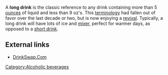 A '''long drink''' is the classic reference to any drink containing more than 5 [[ounce]]s of liquid and less than 9 oz's. This [[terminology]] had fallen out of favor over the last decade or two, but is now enjoying a [[revival]]. Typically, a long drink will have lots of ice and [[mixer]], perfect for warmer days, as opposed to a [[short drink]].

[[Category:Alcoholic beverages]]

==External links==
*[http://www.drinkswap.com DrinkSwap.Com]